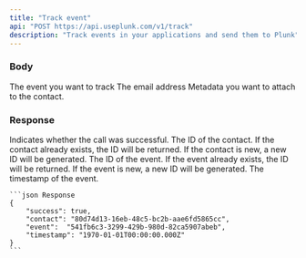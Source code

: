 ```yaml
---
title: "Track event"
api: "POST https://api.useplunk.com/v1/track"
description: "Track events in your applications and send them to Plunk"
---
```


### Body
<ParamField body="event" placeholder="new-project" type="string" required>
    The event you want to track
</ParamField>
<ParamField body="email" placeholder="hello@useplunk.com" type="string" required>
    The email address
</ParamField>
<ParamField body="data" type="object" >
    Metadata you want to attach to the contact.
</ParamField>

### Response

<ResponseField name="success" type="boolean">
    Indicates whether the call was successful.
</ResponseField>
<ResponseField name="contact" type="string">
    The ID of the contact. If the contact already exists, the ID will be returned. If the contact is new, a new ID will be generated.
</ResponseField>
<ResponseField name="event" type="string">
    The ID of the event. If the event already exists, the ID will be returned. If the event is new, a new ID will be generated.
</ResponseField>
<ResponseField name="timestamp" type="datetime">
    The timestamp of the event.
</ResponseField>

<ResponseExample>

    ```json Response
    {
        "success": true,
        "contact": "80d74d13-16eb-48c5-bc2b-aae6fd5865cc",
        "event":  "541fb6c3-3299-429b-980d-82ca5907abeb",
        "timestamp": "1970-01-01T00:00:00.000Z"
    }
    ```

</ResponseExample>
